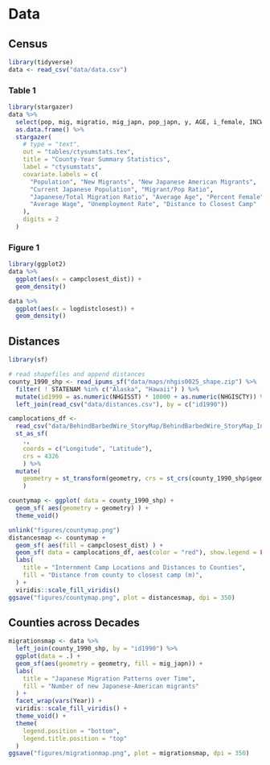 # Data

## Census

```r
library(tidyverse)
data <- read_csv("data/data.csv")

```

### Table 1
```r
library(stargazer)
data %>% 
  select(pop, mig, migratio, mig_japn, pop_japn, y, AGE, i_female, INCWAGE, unmp_rate, campclosest_dist) %>%
  as.data.frame() %>% 
  stargazer(
    # type = "text", 
    out = "tables/ctysumstats.tex",
    title = "County-Year Summary Statistics",
    label = "ctysumstats",
    covariate.labels = c(
      "Population", "New Migrants", "New Japanese American Migrants",
      "Current Japanese Population", "Migrant/Pop Ratio", 
      "Japanese/Total Migration Ratio", "Average Age", "Percent Female",
      "Average Wage", "Unemployment Rate", "Distance to Closest Camp"
    ),
    digits = 2
  )

```

### Figure 1 
```r
library(ggplot2)
data %>% 
  ggplot(aes(x = campclosest_dist)) +
  geom_density()

data %>% 
  ggplot(aes(x = logdistclosest)) +
  geom_density()

```

## Distances
```r
library(sf)

# read shapefiles and append distances
county_1990_shp <- read_ipums_sf("data/maps/nhgis0025_shape.zip") %>%
  filter( ! STATENAM %in% c("Alaska", "Hawaii") ) %>%
  mutate(id1990 = as.numeric(NHGISST) * 10000 + as.numeric(NHGISCTY)) %>%
  left_join(read_csv("data/distances.csv"), by = c("id1990"))

camplocations_df <- 
  read_csv("data/BehindBarbedWire_StoryMap/BehindBarbedWire_StoryMap_InternmentCampLocationsMap_Data.csv") %>% 
  st_as_sf(
    .,
    coords = c("Longitude", "Latitude"), 
    crs = 4326
    ) %>% 
  mutate(
    geometry = st_transform(geometry, crs = st_crs(county_1990_shp$geometry))
    )

countymap <- ggplot( data = county_1990_shp) +
  geom_sf( aes(geometry = geometry) ) +
  theme_void()

unlink("figures/countymap.png")
distancesmap <- countymap + 
  geom_sf( aes(fill = campclosest_dist) ) +
  geom_sf( data = camplocations_df, aes(color = "red"), show.legend = FALSE) +
  labs(
    title = "Internment Camp Locations and Distances to Counties",
    fill = "Distance from county to closest camp (m)",
  ) + 
  viridis::scale_fill_viridis()
ggsave("figures/countymap.png", plot = distancesmap, dpi = 350)

```

## Counties across Decades
```r

migrationsmap <- data %>% 
  left_join(county_1990_shp, by = "id1990") %>% 
  ggplot(data = .) +
  geom_sf(aes(geometry = geometry, fill = mig_japn)) + 
  labs(
    title = "Japanese Migration Patterns over Time",
    fill = "Number of new Japanese-American migrants"
  ) +
  facet_wrap(vars(Year)) +
  viridis::scale_fill_viridis() +
  theme_void() +
  theme(
    legend.position = "bottom",
    legend.title.position = "top"
  )
ggsave("figures/migrationmap.png", plot = migrationsmap, dpi = 350)

``` 


